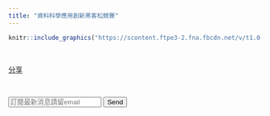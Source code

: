 ```yaml
---
title: "資料科學應用創新黑客松競賽"
---
```



```r
knitr::include_graphics("https://scontent.ftpe3-2.fna.fbcdn.net/v/t1.0-9/48899273_2360104464065042_6969129318786007040_n.png?_nc_cat=105&_nc_oc=AQlY9R1AjW1SruSe_4Df6AFwXduChj3qQLdpai9KB2j6_gm2S57r9JBIuQQbZ4CMD4s&_nc_ht=scontent.ftpe3-2.fna&oh=946f34c23fcbd58936f8978afd32911e&oe=5E1AE63D")
```
<br>

<div id="fb-root"></div>
<script async defer crossorigin="anonymous" src="https://connect.facebook.net/zh_TW/sdk.js#xfbml=1&version=v4.0"></script>
<div class="fb-share-button" data-href="https://sunnzeng.github.io/emajor-website-practice1/" data-layout="button" data-size="small"><a target="_blank" href="https://www.facebook.com/sharer/sharer.php?u=https%3A%2F%2Fsunnzeng.github.io%2Femajor-website-practice1%2F&amp;src=sdkpreparse" class="fb-xfbml-parse-ignore">分享</a></div>

<div class="line-it-button" data-lang="zh_Hant" data-type="share-a" data-ver="3" data-url="https://sunnzeng.github.io/emajor-website-practice1/index.html" data-color="default" data-size="small" data-count="false" style="display: none;"></div>
 <script src="https://d.line-scdn.net/r/web/social-plugin/js/thirdparty/loader.min.js" async="async" defer="defer"></script>
 
<br>

<form name="submit-to-google-sheet">
  <input name="email" type="email" placeholder="訂閱最新消息請留email" required>
  <button type="submit">Send</button>
</form>
<script>
  const scriptURL = 'https://script.google.com/macros/s/AKfycbxWGiHYUHpvSMQxOdpKidNS_nCqp33IqIVUJ8gnmByqYswhCas/exec'
  const form = document.forms['submit-to-google-sheet']

  form.addEventListener('submit', e => {
    e.preventDefault()
    fetch(scriptURL, { method: 'POST', body: new FormData(form)})
      .then(response => console.log('Success!', response))
      .catch(error => console.error('Error!', error.message))
  })
</script>


